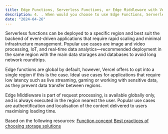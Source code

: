 ```yaml
---
title: Edge Functions, Serverless Functions, or Edge Middleware with Vercel
description: 4. . When would you choose to use Edge Functions, Serverless Functions, or Edge Middleware with Vercel?
date: "2024-04-26"
---
```


Serverless functions can be deployed to a specific region and best suit the backend of event-driven applications that require rapid scaling and minimal infrastructure management. Popular use cases are image and video processing, IoT, and real-time data analytics—recommended deployment in the same region with the main data storages and databases to avoid long network roundtrips.

Edge functions are global by default, however, Vercel offers to opt into a single region if this is the case. Ideal use cases for applications that require low latency such as live streaming, gaming or working with sensitive data, as they prevent data transfer between regions.

Edge Middleware is part of request processing, is available globally only, and is always executed in the region nearest the user. Popular use cases are authentification and localisation of the content delivered to users maximising loading time.

Based on the following resources:
[Function concept](https://vercel.com/docs/functions/concepts)
[Best practices of choosing storage solutions](https://vercel.com/docs/storage#choosing-a-storage-product)
